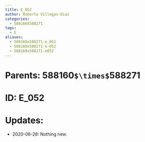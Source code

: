 ```yaml
---
title: E_052
author: Roberto Villegas-Diaz
categories:
  - 588160X588271
tags:
  - E
aliases:
  - 588160x588271-e_052
  - 588160x588271-e-052
  - 588160x588271-e052
---
```


# **Parents**: 588160`$\times$`588271
# **ID**: E_052
# **Updates**: 
 - 2020-06-28: Nothing new.
